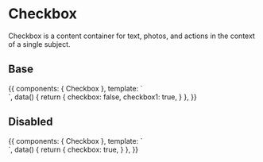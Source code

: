 

<Meta title="Forms|Checkbox" component={Checkbox} />

# Checkbox

Checkbox is a content container for text, photos, and actions in the context of a single subject.

## Base

<Preview>
  <Story name="Base" parameters={{ decorators: [withA11y] }} inline={true}>
    {{
      components: { Checkbox },
      template: `
        <div class="row-items" style="display: flex">
          <Checkbox label="label" testeid="testeid" v-model="checkbox" style="flex: 1"/>
          <Checkbox label="label" id="venice-checkbox" v-model="checkbox1" style="flex: 1"/>
        </div>
      `,
      data() {
        return {
          checkbox: false,
          checkbox1: true,
        }
      },
    }}
  </Story>
</Preview>

## Disabled

<Preview>
  <Story name="Disabled" parameters={{ decorators: [withA11y] }} inline={true}>
    {{
      components: { Checkbox },
      template: `
        <div class="row-items" style="display: flex">
          <Checkbox label="disabled" disabled style="flex: 1" />
          <Checkbox label="disabled" disabled v-model="checkbox" style="flex: 1" />
        </div>
      `,
      data() {
        return {
          checkbox: true,
        }
      },
    }}
  </Story>
</Preview>
